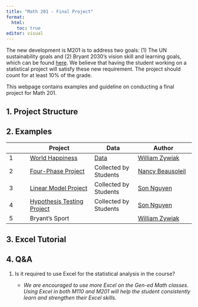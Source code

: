 ```yaml
---
title: "Math 201 - Final Project"
format: 
  html:
    toc: true
editor: visual
---
```


The new development is M201 is to address two goals: (1) The UN sustainability goals and (2) Bryant 2030's vision skill and learning goals, which can be found [here](gen_ed.pdf). We believe that having the student working on a statistical project will satisfy these new requirement.  The project should count for at least 10% of the grade. 

This webpage contains examples and guideline on conducting a final project for Math 201.

## 1. Project Structure

## 2. Examples

|   | Project | Data | Author |
|---|---------|------|--------|
| 1 | [World Happiness](happiness_M201_handout.pdf) | [Data](world-happiness-report-2021_main_vars.xls) | [William Zywiak](https://www.bryant.edu/academics/faculty/zywiak-william)        |
| 2 | [Four-Phase Project](PROJECT with 4 phases sp23.pdf)        | Collected by Students     | [Nancy Beausoleil](https://www.bryant.edu/academics/faculty/beausoleil-nancy)       |
| 3 | [Linear Model Project](project3.html)        |  Collected by Students    | [Son Nguyen](https://www.bryant.edu/academics/faculty/nguyen-son)       |
| 4  |  [Hypothesis Testing Project](project1.html)       |  Collected by Students    |  [Son Nguyen](https://www.bryant.edu/academics/faculty/nguyen-son)      |
| 5  |  Bryant's Sport       |      |   [William Zywiak](https://www.bryant.edu/academics/faculty/zywiak-william)      |


## 3. Excel Tutorial

## 4. Q&A

1.  Is it required to use Excel for the statistical analysis in the course?

    -   *We are encouraged to use more Excel on the Gen-ed Math classes. Using Excel in both M110 and M201 will help the student consistently learn and strengthen their Excel skills.*
